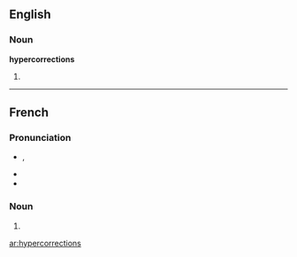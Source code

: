 ==English==

===Noun===
'''hypercorrections'''

# {{plural of|[[hypercorrection]]}}

----

==French==

===Pronunciation===
* {{IPA|/i.pɛʁ.kɔ.ʁɛk.sjɔ̃/|lang=fr}}, {{X-SAMPA|/i.pER.kO.REk.sjO~/|lang=fr}}
* {{homophones|hypercorrection|lang=fr}}
* {{hyphenation|hy|per|co|rrec|tions|lang=}}

===Noun===
{{infl|fr|plural}} {{f|p}}

# {{plural of|[[hypercorrection]]|lang=fr}}

[[ar:hypercorrections]]